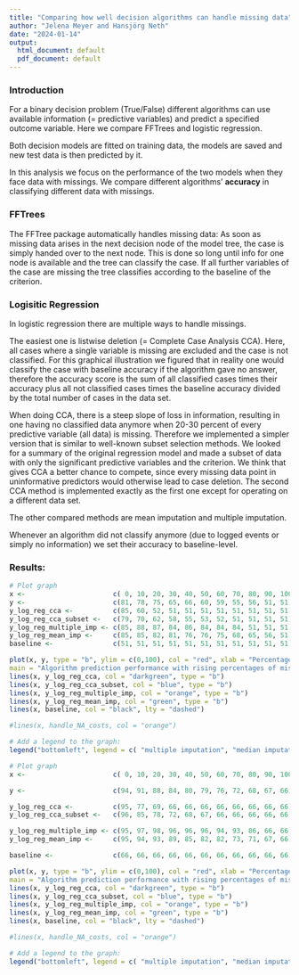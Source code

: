 ```yaml
---
title: "Comparing how well decision algorithms can handle missing data"
author: "Jelena Meyer and Hansjörg Neth"
date: "2024-01-14"
output:
  html_document: default
  pdf_document: default
---
```


### Introduction

For a binary decision problem (True/False) different algorithms can use available information (= predictive variables) and predict a specified outcome variable. Here we compare FFTrees and logistic regression.

Both decision models are fitted on training data, the models are saved and new test data is then predicted by it.

In this analysis we focus on the performance of the two models when they face data with missings.
We compare different algorithms' **accuracy** in classifying different data with missings.


### FFTrees

The FFTree package automatically handles missing data: As soon as missing data arises in the next decision node of the model tree, the case is simply handed over to the next node. This is done so long until info for one node is available and the tree can classify the case. If all further variables of the case are missing the tree classifies according to the baseline of the criterion.


### Logisitic Regression

In logistic regression there are multiple ways to handle missings.

The easiest one is listwise deletion (= Complete Case Analysis CCA). Here, all cases where a single variable is missing are excluded and the case is not classified. 
For this graphical illustration we figured that in reality one would classify the case with baseline accuracy if the algorithm gave no answer, therefore the accuracy score is the sum of all classified cases times their accuracy plus all not classified cases times the baseline accuracy divided by the total number of cases in the data set.

When doing CCA, there is a steep slope of loss in information, resulting in one having no classified data anymore when 20-30 percent of every predictive variable (all data) is missing. 
Therefore we implemented a simpler version that is similar to well-known subset selection methods.
We looked for a summary of the original regression model and made a subset of data with only the significant predictive variables and the criterion. We think that gives CCA a better chance to compete, since every missing data point in uninformative predictors would otherwise lead to case deletion. The second CCA method is implemented exactly as the first one except for operating on a different data set.

The other compared methods are mean imputation and multiple imputation.

Whenever an algorithm did not classify anymore (due to logged events or simply no information) we set their accuracy to baseline-level.

### Results:

```r
# Plot graph
x <-                      c( 0, 10, 20, 30, 40, 50, 60, 70, 80, 90, 100)
y <-                      c(81, 78, 75, 65, 66, 60, 59, 55, 56, 51, 51)
y_log_reg_cca <-          c(85, 60, 52, 51, 51, 51, 51, 51, 51, 51, 51) # ab 30 pc kein output mehr!, daher baseline eingesetzt
y_log_reg_cca_subset <-   c(79, 70, 62, 58, 55, 53, 52, 51, 51, 51, 51) # ab 70 pc kein output mehr!, daher baseline eingesetzt
y_log_reg_multiple_imp <- c(85, 88, 87, 84, 86, 84, 84, 84, 51, 51, 51) # ab 80 pc kein output mehr!, daher baseline eingesetzt
y_log_reg_mean_imp <-     c(85, 85, 82, 81, 76, 76, 75, 68, 65, 56, 51) # bei 100 pc kein output mehr!, daher baseline eingesetzt
baseline <-               c(51, 51, 51, 51, 51, 51, 51, 51, 51, 51, 51)

plot(x, y, type = "b", ylim = c(0,100), col = "red", xlab = "Percentage of missing data", ylab = "Accuracy of predictions",
main = "Algorithm prediction performance with rising percentages of missings \n Heartdisease dataset")
lines(x, y_log_reg_cca, col = "darkgreen", type = "b")
lines(x, y_log_reg_cca_subset, col = "blue", type = "b")
lines(x, y_log_reg_multiple_imp, col = "orange", type = "b")
lines(x, y_log_reg_mean_imp, col = "green", type = "b")
lines(x, baseline, col = "black", lty = "dashed")

#lines(x, handle_NA_costs, col = "orange")

# Add a legend to the graph:
legend("bottomleft", legend = c( "multiple imputation", "median imputation", "FFTrees", "complete case analysis with subset", "complete case analysis","baseline"), col = c("orange", "green", "red", "blue", "darkgreen", "black"), lty = "solid")

```



```r
# Plot graph
x <-                      c( 0, 10, 20, 30, 40, 50, 60, 70, 80, 90, 100)

y <-                      c(94, 91, 88, 84, 80, 79, 76, 72, 68, 67, 66)

y_log_reg_cca <-          c(95, 77, 69, 66, 66, 66, 66, 66, 66, 66, 66) # ab 40 pc kein output mehr!, daher baseline eingesetzt (jeweils eins davon schon baseline performance)
y_log_reg_cca_subset <-   c(96, 85, 78, 72, 68, 67, 66, 66, 66, 66, 66) # ab 70 pc kein output mehr!, daher baseline eingesetzt

y_log_reg_multiple_imp <- c(95, 97, 98, 96, 96, 96, 94, 93, 86, 66, 66) # ab 90 pc kein output mehr!, daher baseline eingesetzt
y_log_reg_mean_imp <-     c(95, 94, 93, 89, 85, 82, 82, 73, 71, 67, 66) 

baseline <-               c(66, 66, 66, 66, 66, 66, 66, 66, 66, 66, 66)

plot(x, y, type = "b", ylim = c(0,100), col = "red", xlab = "Percentage of missing data", ylab = "Accuracy of predictions",
main = "Algorithm prediction performance with rising percentages of missings \n Breastcancer dataset")
lines(x, y_log_reg_cca, col = "darkgreen", type = "b")
lines(x, y_log_reg_cca_subset, col = "blue", type = "b")
lines(x, y_log_reg_multiple_imp, col = "orange", type = "b")
lines(x, y_log_reg_mean_imp, col = "green", type = "b")
lines(x, baseline, col = "black", lty = "dashed")

#lines(x, handle_NA_costs, col = "orange")

# Add a legend to the graph:
legend("bottomleft", legend = c( "multiple imputation", "median imputation", "FFTrees", "complete case analysis with subset", "complete case analysis","baseline"), col = c("orange", "green", "red", "blue", "darkgreen", "black"), lty = "solid")

```

